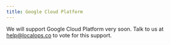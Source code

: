 ```yaml
---
title: Google Cloud Platform
---
```


We will support Google Cloud Platform very soon. Talk to us at help@localops.co to vote for this support.
